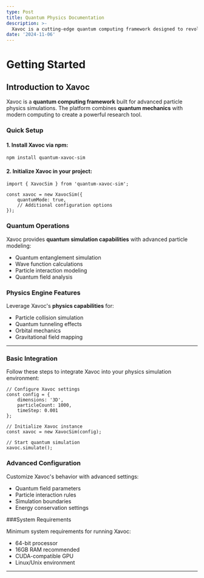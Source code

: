 ```yaml
---
type: Post
title: Quantum Physics Documentation
description: >-
  Xavoc is a cutting-edge quantum computing framework designed to revolutionize particle physics simulations. This documentation provides comprehensive information about Xavoc's capabilities, integration processes, and technical specifications.
date: '2024-11-06'
---
```


# Getting Started


## Introduction to Xavoc

Xavoc is a **quantum computing framework** built for advanced particle physics simulations. The platform combines **quantum mechanics** with modern computing to create a powerful research tool.

### Quick Setup

#### 1. Install Xavoc via npm:

```
npm install quantum-xavoc-sim
```

#### 2. Initialize Xavoc in your project:

```
import { XavocSim } from 'quantum-xavoc-sim';

const xavoc = new XavocSim({
    quantumMode: true,
    // Additional configuration options
});
```

### Quantum Operations

Xavoc provides **quantum simulation capabilities** with advanced particle modeling:

*   Quantum entanglement simulation
*   Wave function calculations
*   Particle interaction modeling
*   Quantum field analysis

### Physics Engine Features

Leverage Xavoc's **physics capabilities** for:

*   Particle collision simulation
*   Quantum tunneling effects
*   Orbital mechanics
*   Gravitational field mapping

***

### Basic Integration

Follow these steps to integrate Xavoc into your physics simulation environment:

```
// Configure Xavoc settings
const config = {
    dimensions: '3D',
    particleCount: 1000,
    timeStep: 0.001
};

// Initialize Xavoc instance
const xavoc = new XavocSim(config);

// Start quantum simulation
xavoc.simulate();
```

### Advanced Configuration

Customize Xavoc's behavior with advanced settings:

*   Quantum field parameters
*   Particle interaction rules
*   Simulation boundaries
*   Energy conservation settings

###System Requirements

Minimum system requirements for running Xavoc:

*   64-bit processor
*   16GB RAM recommended
*   CUDA-compatible GPU
*   Linux/Unix environment
***
